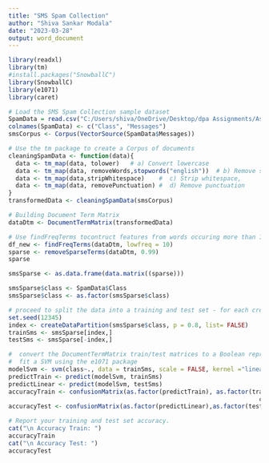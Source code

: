 ---
title: "SMS Spam Collection"
author: "Shiva Sankar Modala"
date: "2023-03-28"
output: word_document
---

```{r}
library(readxl)
library(tm)
#install.packages("SnowballC")
library(SnowballC)
library(e1071)
library(caret)
```

```{r}
# Load the SMS Spam Collection sample dataset 
SpamData = read.csv("C:/Users/shiva/OneDrive/Desktop/dpa Assignments/Assignment 4/smsspamcollection/SMSSpamCollection",sep="\t",header=FALSE,quote="",stringsAsFactors=FALSE)
colnames(SpamData) <- c("Class", "Messages")
smsCorpus <- Corpus(VectorSource(SpamData$Messages))
```

```{r}
# Use the tm package to create a Corpus of documents
cleaningSpamData <- function(data){
  data <- tm_map(data, tolower)   # a) Convert lowercase
  data <- tm_map(data, removeWords,stopwords("english"))  # b) Remove stopwords,
  data <- tm_map(data,stripWhitespace)    #  c) Strip whitespace,
  data <- tm_map(data, removePunctuation) #  d) Remove punctuation
}
transformedData <- cleaningSpamData(smsCorpus)
```

```{r}
# Building Document Term Matrix
dataDtm <- DocumentTermMatrix(transformedData)
```

```{r}
# Use findFreqTerms tocontruct features from words occuring more than 10 times 
df_new <- findFreqTerms(dataDtm, lowfreq = 10)
sparse <- removeSparseTerms(dataDtm, 0.99)
sparse
```

```{r}
smsSparse <- as.data.frame(data.matrix((sparse)))
```

```{r}
smsSparse$class <- SpamData$Class
smsSparse$class <- as.factor(smsSparse$class)
```

```{r}
# proceed to split the data into a training and test set - for each create a DocumentTermMatrix
set.seed(12345)
index <- createDataPartition(smsSparse$class, p = 0.8, list= FALSE)
trainSms <- smsSparse[index,]
testSms <- smsSparse[-index,]
```

```{r}
#  convert the DocumentTermMatrix train/test matrices to a Boolean representation
#  fit a SVM using the e1071 package
modelSvm <- svm(class~., data = trainSms, scale = FALSE, kernel ="linear", type = "C")
predictTrain <- predict(modelSvm, trainSms)
predictLinear <- predict(modelSvm, testSms)
accuracyTrain <- confusionMatrix(as.factor(predictTrain), as.factor(trainSms$
                                                                      class))
accuracyTest <- confusionMatrix(as.factor(predictLinear),as.factor(testSms$class))
```

```{r}
# Report your training and test set accuracy.
cat("\n Accuracy Train: ")
accuracyTrain
cat("\n Accuracy Test: ")
accuracyTest
```

